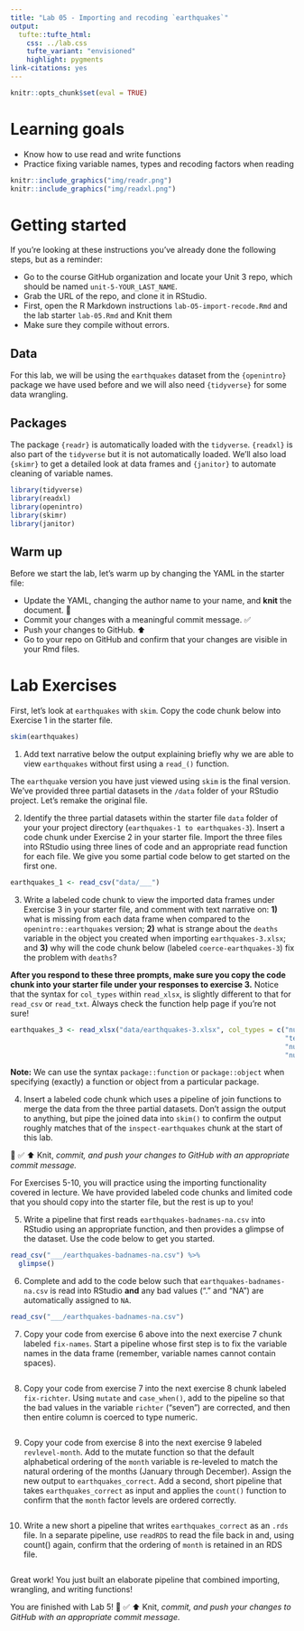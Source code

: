```yaml
---
title: "Lab 05 - Importing and recoding `earthquakes`"
output: 
  tufte::tufte_html:
    css: ../lab.css
    tufte_variant: "envisioned"
    highlight: pygments
link-citations: yes
---
```


```r
knitr::opts_chunk$set(eval = TRUE)
```

# Learning goals

-   Know how to use read and write functions
-   Practice fixing variable names, types and recoding factors when reading

```r
knitr::include_graphics("img/readr.png")
knitr::include_graphics("img/readxl.png")
```

# Getting started

If you're looking at these instructions you've already done the following steps, but as a reminder:

-   Go to the course GitHub organization and locate your Unit 3 repo, which should be named `unit-5-YOUR_LAST_NAME`.
-   Grab the URL of the repo, and clone it in RStudio.
-   First, open the R Markdown instructions `lab-O5-import-recode.Rmd` and the lab starter `lab-05.Rmd` and Knit them
-   Make sure they compile without errors.

## Data

For this lab, we will be using the `earthquakes` dataset from the `{openintro}` package we have used before and we will also need `{tidyverse}` for some data wrangling.

## Packages

The package `{readr}` is automatically loaded with the `tidyverse`.
`{readxl}` is also part of the `tidyverse` but it is not automatically loaded.
We'll also load `{skimr}` to get a detailed look at data frames and `{janitor}` to automate cleaning of variable names.

```r
library(tidyverse)
library(readxl)
library(openintro)
library(skimr)
library(janitor)
```

## Warm up

Before we start the lab, let's warm up by changing the YAML in the starter file:

-   Update the YAML, changing the author name to your name, and **knit** the document. 🧶
-   Commit your changes with a meaningful commit message. ✅
-   Push your changes to GitHub.️ ⬆️
-   Go to your repo on GitHub and confirm that your changes are visible in your Rmd files.

# Lab Exercises

First, let's look at `earthquakes` with `skim`.
Copy the code chunk below into Exercise 1 in the starter file.

```r
skim(earthquakes)
```

1.  Add text narrative below the output explaining briefly why we are able to view `earthquakes` without first using a `read_()` function.

The `earthquake` version you have just viewed using `skim` is the final version.
We've provided three partial datasets in the `/data` folder of your RStudio project.
Let's remake the original file.

2.  Identify the three partial datasets within the starter file `data` folder of your your project directory (`earthquakes-1 to earthquakes-3`). Insert a code chunk under Exercise 2 in your starter file. Import the three files into RStudio using three lines of code and an appropriate read function for each file. We give you some partial code below to get started on the first one.

```r
earthquakes_1 <- read_csv("data/___")
```

3.  Write a labeled code chunk to view the imported data frames under Exercise 3 in your starter file, and comment with text narrative on: **1)** what is missing from each data frame when compared to the `openintro::earthquakes` version; **2)** what is strange about the `deaths` variable in the object you created when importing `earthquakes-3.xlsx`; and **3)** why will the code chunk below (labeled `coerce-earthquakes-3`) fix the problem with `deaths`?

**After you respond to these three prompts, make sure you copy the code chunk into your starter file under your responses to exercise 3.** Notice that the syntax for `col_types` within `read_xlsx`, is slightly different to that for `read_csv` or `read_txt`.
Always check the function help page if you're not sure!

```r
earthquakes_3 <- read_xlsx("data/earthquakes-3.xlsx", col_types = c("numeric", 
                                                                    "text",
                                                                    "numeric",
                                                                    "numeric"))
```

**Note:** We can use the syntax `package::function` or `package::object` when specifying (exactly) a function or object from a particular package.

4.  Insert a labeled code chunk which uses a pipeline of join functions to merge the data from the three partial datasets. Don't assign the output to anything, but pipe the joined data into `skim()` to confirm the output roughly matches that of the `inspect-earthquakes` chunk at the start of this lab.

🧶 ✅ ⬆️ Knit, *commit, and push your changes to GitHub with an appropriate commit message.*

For Exercises 5-10, you will practice using the importing functionality covered in lecture.
We have provided labeled code chunks and limited code that you should copy into the starter file, but the rest is up to you!

5.  Write a pipeline that first reads `earthquakes-badnames-na.csv` into RStudio using an appropriate function, and then provides a glimpse of the dataset. Use the code below to get you started.

```r
read_csv("___/earthquakes-badnames-na.csv") %>% 
  glimpse()
```

6.  Complete and add to the code below such that `earthquakes-badnames-na.csv` is read into RStudio **and** any bad values ("." and "NA") are automatically assigned to `NA`.

```r
read_csv("___/earthquakes-badnames-na.csv") 
```

7.  Copy your code from exercise 6 above into the next exercise 7 chunk labeled `fix-names`. Start a pipeline whose first step is to fix the variable names in the data frame (remember, variable names cannot contain spaces).

```r

```

8.  Copy your code from exercise 7 into the next exercise 8 chunk labeled `fix-richter`. Using `mutate` and `case_when()`, add to the pipeline so that the bad values in the variable `richter` ("seven") are corrected, and then then entire column is coerced to type numeric.

```r

```

9.  Copy your code from exercise 8 into the next exercise 9 labeled `revlevel-month`. Add to the mutate function so that the default alphabetical ordering of the `month` variable is re-leveled to match the natural ordering of the months (January through December). Assign the new output to `earthquakes_correct`. Add a second, short pipeline that takes `earthquakes_correct` as input and applies the `count()` function to confirm that the `month` factor levels are ordered correctly.

```r

```

10. Write a new short a pipeline that writes `earthquakes_correct` as an `.rds` file. In a separate pipeline, use `readRDS` to read the file back in and, using count() again, confirm that the ordering of `month` is retained in an RDS file.

```r

```

Great work!
You just built an elaborate pipeline that combined importing, wrangling, and writing functions!

You are finished with Lab 5!
🧶 ✅ ⬆️ Knit, *commit, and push your changes to GitHub with an appropriate commit message.*
